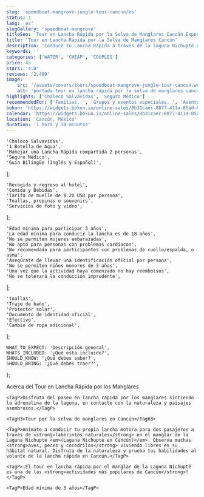 ```yaml
---
slug: 'speedboat-mangrove-jungle-tour-cancun/es'
status: 1
lang: 'es'
slugGallery: 'speedboat-mangrove'
titleSeo: 'Tour en Lancha Rápida por la Selva de Manglares Cancún Experiencia'
title: 'Tour en Lancha Rápida por la Selva de Manglares Cancún'
description: 'Conduce tu Lancha Rápida a través de la laguna Nichupté en Cancún y su hermoso manglar, y conecta con la naturaleza en este emocionante tour.'
keywords: ''
categories: ['WATER', 'CHEAP', 'COUPLES']
price: 45
stars: '4.0'
reviews: '2,409'
image:
    src: '/assets/covers/tours/speedboat-mangrove-jungle-tour-cancun.webp'
    alt: 'portada tour en lancha rápida por la selva de manglares cancún'
highlights: ['Chaleco Salvavidas', 'Seguro Médico']
recommendedFor: ['Familias, ', 'Grupos y eventos especiales, ', 'Aventureros']
bokun: 'https://widgets.bokun.io/online-sales/8b31caec-8877-411a-85ad-682828170619/experience/802329?partialView=1'
calendar: 'https://widgets.bokun.io/online-sales/8b31caec-8877-411a-85ad-682828170619/experience-calendar/802329'
location: 'Cancún, México'
duration: '1 hora y 30 minutos'
---
```



    'Chaleco Salvavidas',
    '1 Botella de Agua',
    'Manejar una Lancha Rápida compartida 2 personas',
    'Seguro Médico',
    'Guía Bilingüe (Inglés y Español)',
];

    'Recogida y regreso al hotel',
    'Comida y Bebidas',
    'Tarifa de muelle de $ 20 USD por persona',
    'Toallas, propinas o souvenirs',
    'Servicios de foto y video',
];

    'Edad mínima para participar 3 años',
    'La edad mínima para conducir la lancha es de 18 años',
    'No se permiten mujeres embarazadas',
    'No apto para personas con problemas cardíacos',
    'No recomendado para participantes con problemas de cuello/espalda, o asma',
    'Asegúrate de llevar una identificación oficial por persona',
    'No se permiten niños menores de 3 años',
    'Una vez que la actividad haya comenzado no hay reembolsos',
    'No se tolerará la conducción imprudente',
];

    'Toallas',
    'Traje de baño',
    'Protector solar',
    'Documento de identidad oficial',
    'Efectivo',
    'Cambio de ropa adicional',
];

    WHAT_TO_EXPECT: 'Descripción general',
    WHATS_INCLUDED: '¿Qué esta incluido?',
    SHOULD_KNOW: '¿Qué debes saber?',
    SHOULD_BRING: '¿Qué debes traer?',
};

<Accordion client:visible title={titles.WHAT_TO_EXPECT} idHash="whatToExpect">
    <TagH2>Acerca del Tour en Lancha Rápida por los Manglares</TagH2>

    <TagP>Disfruta del paseo en lancha rápida por los manglares sintiendo la adrenalina de la laguna, en contacto con la naturaleza y paisajes asombrosos.</TagP>
    
    <TagH3>Tour por la selva de manglares en Cancún</TagH3>
    
    <TagP>Anímate a conducir tu propia lancha motora para dos pasajeros a través de <strong>laberintos naturales</strong> en el manglar de la Laguna Nichupté <em>(Laguna Nichupté en Cancún)</em>. Observa muchas <strong>aves, peces y cocodrilos</strong> viviendo libres en su hábitat natural. Disfruta de la naturaleza y prueba tus habilidades al volante de la lancha rápida en Cancún.</TagP>
    
    <TagP>¡El tour en lancha rápida por el manglar de la Laguna Nichupté es una de las <strong>actividades más populares de Cancún</strong>!</TagP>
    
    <TagP>Edad mínima de 3 años</TagP>
</Accordion>

<Accordion client:visible title={titles.WHATS_INCLUDED} idHash="whatsIncluded">
    <Inclusions includes={includes} notIncludes={notIncludes} />
</Accordion>

<Accordion client:visible title={titles.SHOULD_KNOW} idHash="whatYouShouldKnow">
    <ShouldKnow shouldKnow={shouldKnow} />
</Accordion>

<Accordion client:visible title={titles.SHOULD_BRING} idHash="whatYouShouldBring">
    <ShouldBring shouldBring={shouldBring} />
</Accordion>